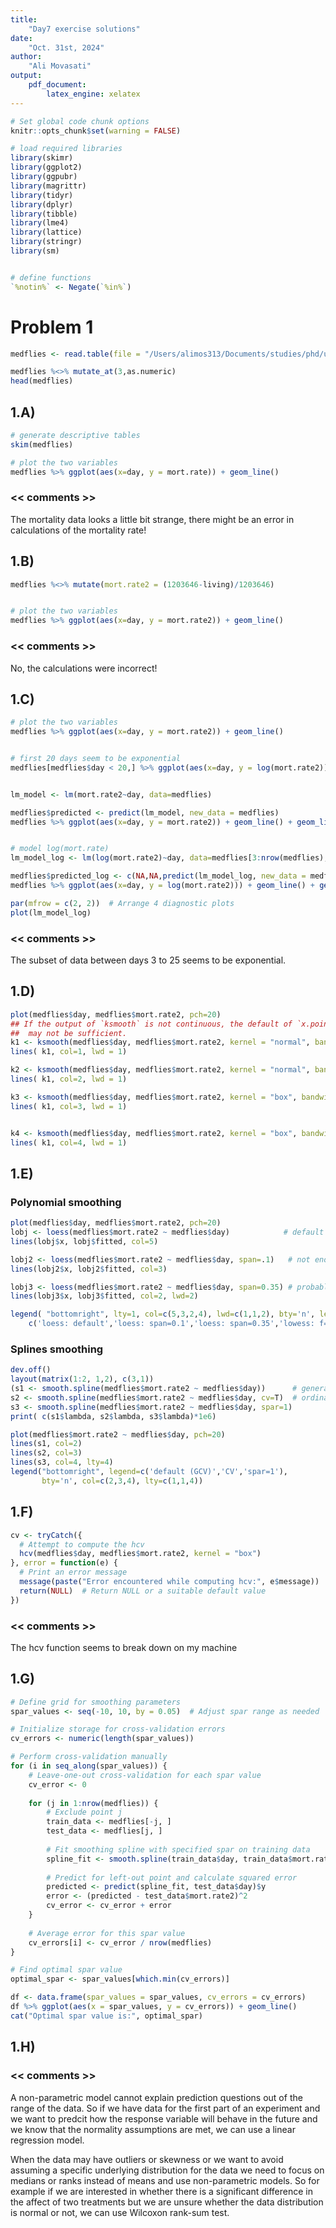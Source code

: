 ```yaml
---
title:  
    "Day7 exercise solutions"
date: 
    "Oct. 31st, 2024"
author:  
    "Ali Movasati"  
output:  
    pdf_document:
        latex_engine: xelatex
---
```



```r

# Set global code chunk options
knitr::opts_chunk$set(warning = FALSE)

```


```r


# load required libraries
library(skimr)
library(ggplot2)
library(ggpubr)
library(magrittr)
library(tidyr)
library(dplyr)
library(tibble)
library(lme4)
library(lattice)
library(stringr)
library(sm)


# define functions
`%notin%` <- Negate(`%in%`)


```

# Problem 1

```r

medflies <- read.table(file = "/Users/alimos313/Documents/studies/phd/university/courses/stat-modelling/StatModelEx/day7/data/medflies.txt", sep = "\t", header = T)

medflies %<>% mutate_at(3,as.numeric)
head(medflies)
```

## 1.A)

```r

# generate descriptive tables
skim(medflies)

# plot the two variables
medflies %>% ggplot(aes(x=day, y = mort.rate)) + geom_line()

```

### << comments >>

The mortality data looks a little bit strange, there might be an error in calculations of the mortality rate!


## 1.B)

```r

medflies %<>% mutate(mort.rate2 = (1203646-living)/1203646)


# plot the two variables
medflies %>% ggplot(aes(x=day, y = mort.rate2)) + geom_line()


```

### << comments >>

No, the calculations were incorrect!

## 1.C)

```r

# plot the two variables
medflies %>% ggplot(aes(x=day, y = mort.rate2)) + geom_line()


# first 20 days seem to be exponential
medflies[medflies$day < 20,] %>% ggplot(aes(x=day, y = log(mort.rate2))) + geom_line() + geom_smooth(method = "lm", se = F)


lm_model <- lm(mort.rate2~day, data=medflies)

medflies$predicted <- predict(lm_model, new_data = medflies)
medflies %>% ggplot(aes(x=day, y = mort.rate2)) + geom_line() + geom_line(aes(y = predicted), color = "red")


# model log(mort.rate)
lm_model_log <- lm(log(mort.rate2)~day, data=medflies[3:nrow(medflies),])

medflies$predicted_log <- c(NA,NA,predict(lm_model_log, new_data = medflies))
medflies %>% ggplot(aes(x=day, y = log(mort.rate2))) + geom_line() + geom_line(aes(y = predicted_log), color = "red")

par(mfrow = c(2, 2))  # Arrange 4 diagnostic plots
plot(lm_model_log)

```

### << comments >>

The subset of data between days 3 to 25 seems to be exponential.

## 1.D)

```r

plot(medflies$day, medflies$mort.rate2, pch=20)
## If the output of `ksmooth` is not continuous, the default of `x.points` 
##  may not be sufficient. 
k1 <- ksmooth(medflies$day, medflies$mort.rate2, kernel = "normal", bandwidth=5, x.points=medflies$day) 
lines( k1, col=1, lwd = 1)

k2 <- ksmooth(medflies$day, medflies$mort.rate2, kernel = "normal", bandwidth=1, x.points=medflies$day) 
lines( k1, col=2, lwd = 1)

k3 <- ksmooth(medflies$day, medflies$mort.rate2, kernel = "box", bandwidth=5, x.points=medflies$day) 
lines( k1, col=3, lwd = 1)


k4 <- ksmooth(medflies$day, medflies$mort.rate2, kernel = "box", bandwidth=1, x.points=medflies$day) 
lines( k1, col=4, lwd = 1)

```

## 1.E)

### Polynomial smoothing

```r

plot(medflies$day, medflies$mort.rate2, pch=20)
lobj <- loess(medflies$mort.rate2 ~ medflies$day)            # default smoothing value
lines(lobj$x, lobj$fitted, col=5)

lobj2 <- loess(medflies$mort.rate2 ~ medflies$day, span=.1)   # not enough smoothing
lines(lobj2$x, lobj2$fitted, col=3)

lobj3 <- loess(medflies$mort.rate2 ~ medflies$day, span=0.35) # probably close to optimal
lines(lobj3$x, lobj3$fitted, col=2, lwd=2)

legend( "bottomright", lty=1, col=c(5,3,2,4), lwd=c(1,1,2), bty='n', legend=
    c('loess: default','loess: span=0.1','loess: span=0.35','lowess: f=0.35'))

```

### Splines smoothing


```r
dev.off()
layout(matrix(1:2, 1,2), c(3,1))
(s1 <- smooth.spline(medflies$mort.rate2 ~ medflies$day))      # generalized CV, default
s2 <- smooth.spline(medflies$mort.rate2 ~ medflies$day, cv=T)  # ordinary CV
s3 <- smooth.spline(medflies$mort.rate2 ~ medflies$day, spar=1)  
print( c(s1$lambda, s2$lambda, s3$lambda)*1e6)

plot(medflies$mort.rate2 ~ medflies$day, pch=20)
lines(s1, col=2)
lines(s2, col=3)
lines(s3, col=4, lty=4)
legend("bottomright", legend=c('default (GCV)','CV','spar=1'),
       bty='n', col=c(2,3,4), lty=c(1,1,4))


```

## 1.F)


```r


cv <- tryCatch({
  # Attempt to compute the hcv
  hcv(medflies$day, medflies$mort.rate2, kernel = "box")
}, error = function(e) {
  # Print an error message
  message(paste("Error encountered while computing hcv:", e$message))
  return(NULL)  # Return NULL or a suitable default value
})

```

### << comments >>

The hcv function seems to break down on my machine

## 1.G)


```r

# Define grid for smoothing parameters
spar_values <- seq(-10, 10, by = 0.05)  # Adjust spar range as needed

# Initialize storage for cross-validation errors
cv_errors <- numeric(length(spar_values))

# Perform cross-validation manually
for (i in seq_along(spar_values)) {
    # Leave-one-out cross-validation for each spar value
    cv_error <- 0
    
    for (j in 1:nrow(medflies)) {
        # Exclude point j
        train_data <- medflies[-j, ]
        test_data <- medflies[j, ]
        
        # Fit smoothing spline with specified spar on training data
        spline_fit <- smooth.spline(train_data$day, train_data$mort.rate2, spar = spar_values[i])
        
        # Predict for left-out point and calculate squared error
        predicted <- predict(spline_fit, test_data$day)$y
        error <- (predicted - test_data$mort.rate2)^2
        cv_error <- cv_error + error
    }
    
    # Average error for this spar value
    cv_errors[i] <- cv_error / nrow(medflies)
}

# Find optimal spar value
optimal_spar <- spar_values[which.min(cv_errors)]

df <- data.frame(spar_values = spar_values, cv_errors = cv_errors)
df %>% ggplot(aes(x = spar_values, y = cv_errors)) + geom_line()
cat("Optimal spar value is:", optimal_spar)

```

## 1.H)

### << comments >>

A non-parametric model cannot explain prediction questions out of the range of the data. So if we have data
for the first part of an experiment and we want to predcit how the response variable will behave in the future
and we know that the normality assumptions are met, we can use a linear regression model.

When the data may have outliers or skewness or we want to avoid assuming a specific underlying distribution for the data we need to focus on medians or ranks instead of means and
use non-parametric models. So for example if we are interested in whether there is a significant difference in the affect of two treatments
but we are unsure whether the data distribution is normal or not, we can use Wilcoxon rank-sum test.